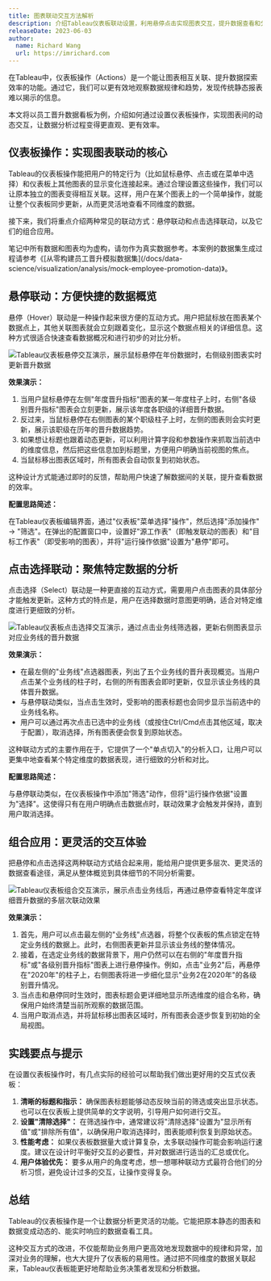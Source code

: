 ```yaml
---
title: 图表联动交互方法解析
description: 介绍Tableau仪表板联动设置，利用悬停点击实现图表交互，提升数据查看和分析效率
releaseDate: 2023-06-03
author:
  name: Richard Wang
  url: https://imrichard.com
---
```


在Tableau中，仪表板操作（Actions）是一个能让图表相互关联、提升数据探索效率的功能。通过它，我们可以更有效地观察数据规律和趋势，发现传统静态报表难以揭示的信息。

本文将以员工晋升数据看板为例，介绍如何通过设置仪表板操作，实现图表间的动态交互，让数据分析过程变得更直观、更有效率。

## 仪表板操作：实现图表联动的核心

Tableau的仪表板操作能把用户的特定行为（比如鼠标悬停、点击或在菜单中选择）和仪表板上其他图表的显示变化连接起来。通过合理设置这些操作，我们可以让原本独立的图表变得相互关联。这样，用户在某个图表上的一个简单操作，就能让整个仪表板同步更新，从而更灵活地查看不同维度的数据。

接下来，我们将重点介绍两种常见的联动方式：悬停联动和点击选择联动，以及它们的组合应用。

<Callout type="info">
  笔记中所有数据和图表均为虚构，请勿作为真实数据参考。本案例的数据集生成过程请参考《[从零构建员工晋升模拟数据集](/docs/data-science/visualization/analysis/mock-employee-promotion-data)》。
</Callout>

## 悬停联动：方便快捷的数据概览

悬停（Hover）联动是一种操作起来很方便的互动方式。用户把鼠标放在图表某个数据点上，其他关联图表就会立刻跟着变化，显示这个数据点相关的详细信息。这种方式很适合快速查看数据概况和进行初步的对比分析。

![Tableau仪表板悬停交互演示，展示鼠标悬停在年份数据时，右侧级别图表实时更新晋升数据](/data-science/visualization/tableau-dashboard-hover-interaction-demo.gif)

**效果演示：**

1. 当用户鼠标悬停在左侧"年度晋升指标"图表的某一年度柱子上时，右侧"各级别晋升指标"图表会立刻更新，展示该年度各职级的详细晋升数据。
2. 反过来，当鼠标悬停在右侧图表的某个职级柱子上时，左侧的图表则会实时更新，展示该职级在历年的晋升数据趋势。
3. 如果想让标题也跟着动态更新，可以利用计算字段和参数操作来抓取当前选中的维度信息，然后把这些信息加到标题里，方便用户明确当前视图的焦点。
4. 当鼠标移出图表区域时，所有图表会自动恢复到初始状态。

这种设计方式能通过即时的反馈，帮助用户快速了解数据间的关联，提升查看数据的效率。

**配置思路简述：**

在Tableau仪表板编辑界面，通过"仪表板"菜单选择"操作"，然后选择"添加操作" -> "筛选"。在弹出的配置窗口中，设置好"源工作表"（即触发联动的图表）和"目标工作表"（即受影响的图表），并将"运行操作依据"设置为"悬停"即可。

## 点击选择联动：聚焦特定数据的分析

点击选择（Select）联动是一种更直接的互动方式，需要用户点击图表的具体部分才能触发更新。这种方式的特点是，用户在选择数据时意图更明确，适合对特定维度进行更细致的分析。

![Tableau仪表板点击选择交互演示，通过点击业务线筛选器，更新右侧图表显示对应业务线的晋升数据](/data-science/visualization/tableau-dashboard-click-select-filter-demo.gif)

**效果演示：**

- 在最左侧的"业务线"点选器图表，列出了五个业务线的晋升表现概览。当用户点击某个业务线的柱子时，右侧的所有图表会即时更新，仅显示该业务线的具体晋升数据。
- 与悬停联动类似，当点击生效时，受影响的图表标题也会同步显示当前选中的业务线名称。
- 用户可以通过再次点击已选中的业务线（或按住Ctrl/Cmd点击其他区域，取决于配置），取消选择，所有图表便会恢复到原始状态。

这种联动方式的主要作用在于，它提供了一个"单点切入"的分析入口，让用户可以更集中地查看某个特定维度的数据表现，进行细致的分析和对比。

**配置思路简述：**

与悬停联动类似，在仪表板操作中添加"筛选"动作，但将"运行操作依据"设置为"选择"。这使得只有在用户明确点击数据点时，联动效果才会触发并保持，直到用户取消选择。

## 组合应用：更灵活的交互体验

把悬停和点击选择这两种联动方式结合起来用，能给用户提供更多层次、更灵活的数据查看途径，满足从整体概览到具体细节的不同分析需要。

![Tableau仪表板组合交互演示，展示点击业务线后，再通过悬停查看特定年度详细晋升数据的多层次联动效果](/data-science/visualization/tableau-dashboard-combined-interactions-demo.gif)

**效果演示：**

1. 首先，用户可以点击最左侧的"业务线"点选器，将整个仪表板的焦点锁定在特定业务线的数据上。此时，右侧图表更新并显示该业务线的整体情况。
2. 接着，在选定业务线的数据背景下，用户仍然可以在右侧的"年度晋升指标"或"各级别晋升指标"图表上进行悬停操作。例如，点击"业务2"后，再悬停在"2020年"的柱子上，右侧图表将进一步细化显示"业务2在2020年"的各级别晋升情况。
3. 当点击和悬停同时生效时，图表标题会更详细地显示所选维度的组合名称，确保用户始终清楚当前所观察的数据范围。
4. 当用户取消点选，并将鼠标移出图表区域时，所有图表会逐步恢复到初始的全局视图。

## 实践要点与提示

在设置仪表板操作时，有几点实际的经验可以帮助我们做出更好用的交互式仪表板：

1. **清晰的标题和指示：** 确保图表标题能够动态反映当前的筛选或突出显示状态。也可以在仪表板上提供简单的文字说明，引导用户如何进行交互。
2. **设置"清除选择"：** 在筛选操作中，通常建议将"清除选择"设置为"显示所有值"或"排除所有值"，以确保用户取消选择时，图表能顺利恢复到原始状态。
3. **性能考虑：** 如果仪表板数据量大或计算复杂，太多联动操作可能会影响运行速度。建议在设计时平衡好交互的必要性，并对数据进行适当的汇总或优化。
4. **用户体验优先：** 要多从用户的角度考虑，想一想哪种联动方式最符合他们的分析习惯，避免设计过多的交互，让操作变得复杂。

## 总结

Tableau的仪表板操作是一个让数据分析更灵活的功能。它能把原本静态的图表和数据变成动态的、能实时响应的数据查看工具。

这种交互方式的改进，不仅能帮助业务用户更高效地发现数据中的规律和异常，加深对业务的理解，也大大提升了仪表板的易用性。通过把不同维度的数据关联起来，Tableau仪表板能更好地帮助业务决策者发现和分析数据。
